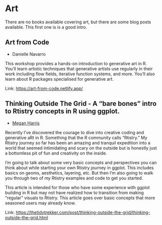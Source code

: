 # Art

There are no books available covering art, but there are some blog posts available. This first one is is a good intro.

## Art from Code

- Danielle Navarro

This workshop provides a hands-on introduction to generative art in R. You’ll learn artistic techniques that generative artists use regularly in their work including flow fields, iterative function systems, and more. You’ll also learn about R packages specialised for generative art.

Link: [https://art-from-code.netlify.app/](https://art-from-code.netlify.app/)

## Thinking Outside The Grid - A “bare bones” intro to Rtistry concepts in R using ggplot.

- [Megan Harris](https://twitter.com/meghansharris)

Recently I’ve discovered the courage to dive into creative coding and generative aRt in R. Something that the R community calls “Rtistry.” My Rtistry journey so far has been an amazing and tranquil expedition into a world that seemed intimidating and scary on the outside but is honestly just a bottomless pit of fun and creativity on the inside.

I’m going to talk about some very basic concepts and perspectives you can think about while starting your own Rtistry journey in ggplot. This includes basics on geoms, aesthetics, layering, etc. But then I’m also going to walk you through two of my Rtistry examples and code to get you started.

This article is intended for those who have some experience with ggplot building in R but may not have realized how to transition from making “regular” visuals to Rtistry. This article goes over basic concepts that more seasoned users may already know.

Link: [https://thetidytrekker.com/post/thinking-outside-the-grid/thinking-outside-the-grid.html](https://thetidytrekker.com/post/thinking-outside-the-grid/thinking-outside-the-grid.html)


